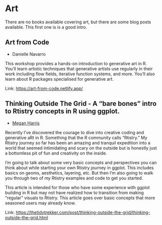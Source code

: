 # Art

There are no books available covering art, but there are some blog posts available. This first one is is a good intro.

## Art from Code

- Danielle Navarro

This workshop provides a hands-on introduction to generative art in R. You’ll learn artistic techniques that generative artists use regularly in their work including flow fields, iterative function systems, and more. You’ll also learn about R packages specialised for generative art.

Link: [https://art-from-code.netlify.app/](https://art-from-code.netlify.app/)

## Thinking Outside The Grid - A “bare bones” intro to Rtistry concepts in R using ggplot.

- [Megan Harris](https://twitter.com/meghansharris)

Recently I’ve discovered the courage to dive into creative coding and generative aRt in R. Something that the R community calls “Rtistry.” My Rtistry journey so far has been an amazing and tranquil expedition into a world that seemed intimidating and scary on the outside but is honestly just a bottomless pit of fun and creativity on the inside.

I’m going to talk about some very basic concepts and perspectives you can think about while starting your own Rtistry journey in ggplot. This includes basics on geoms, aesthetics, layering, etc. But then I’m also going to walk you through two of my Rtistry examples and code to get you started.

This article is intended for those who have some experience with ggplot building in R but may not have realized how to transition from making “regular” visuals to Rtistry. This article goes over basic concepts that more seasoned users may already know.

Link: [https://thetidytrekker.com/post/thinking-outside-the-grid/thinking-outside-the-grid.html](https://thetidytrekker.com/post/thinking-outside-the-grid/thinking-outside-the-grid.html)


